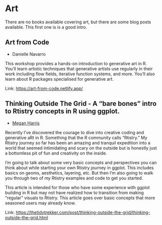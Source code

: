 # Art

There are no books available covering art, but there are some blog posts available. This first one is is a good intro.

## Art from Code

- Danielle Navarro

This workshop provides a hands-on introduction to generative art in R. You’ll learn artistic techniques that generative artists use regularly in their work including flow fields, iterative function systems, and more. You’ll also learn about R packages specialised for generative art.

Link: [https://art-from-code.netlify.app/](https://art-from-code.netlify.app/)

## Thinking Outside The Grid - A “bare bones” intro to Rtistry concepts in R using ggplot.

- [Megan Harris](https://twitter.com/meghansharris)

Recently I’ve discovered the courage to dive into creative coding and generative aRt in R. Something that the R community calls “Rtistry.” My Rtistry journey so far has been an amazing and tranquil expedition into a world that seemed intimidating and scary on the outside but is honestly just a bottomless pit of fun and creativity on the inside.

I’m going to talk about some very basic concepts and perspectives you can think about while starting your own Rtistry journey in ggplot. This includes basics on geoms, aesthetics, layering, etc. But then I’m also going to walk you through two of my Rtistry examples and code to get you started.

This article is intended for those who have some experience with ggplot building in R but may not have realized how to transition from making “regular” visuals to Rtistry. This article goes over basic concepts that more seasoned users may already know.

Link: [https://thetidytrekker.com/post/thinking-outside-the-grid/thinking-outside-the-grid.html](https://thetidytrekker.com/post/thinking-outside-the-grid/thinking-outside-the-grid.html)


